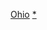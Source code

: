 {{template category|type=navbox|description =此分類收錄[[俄亥俄州行政區劃|俄亥俄州縣份]]導航模板}}

[[Category:美國縣份模板|Ohio]]
[[Category:俄亥俄州行政區劃|*]]
